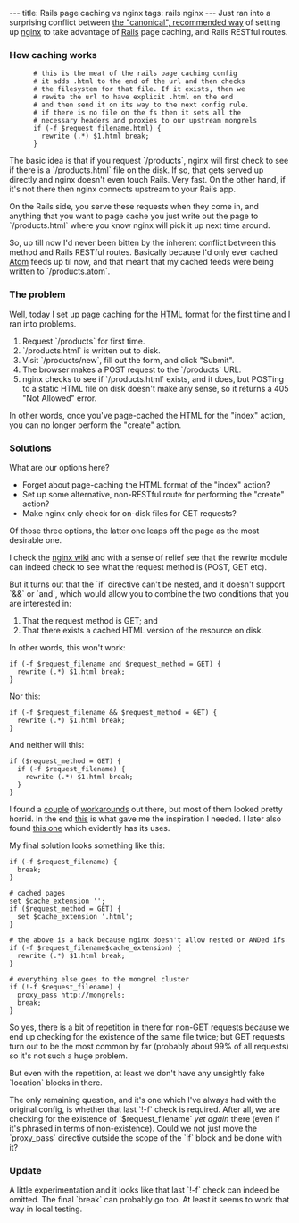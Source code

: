 ---
title: Rails page caching vs nginx
tags: rails nginx
---
Just ran into a surprising conflict between [http://brainspl.at/nginx.conf.txt the "canonical", recommended way] of setting up [[nginx]] to take advantage of [[Rails]] page caching, and Rails RESTful routes.

=== How caching works ===

<pre>      # this is the meat of the rails page caching config
      # it adds .html to the end of the url and then checks
      # the filesystem for that file. If it exists, then we
      # rewite the url to have explicit .html on the end 
      # and then send it on its way to the next config rule.
      # if there is no file on the fs then it sets all the 
      # necessary headers and proxies to our upstream mongrels
      if (-f $request_filename.html) {
        rewrite (.*) $1.html break;
      }</pre>

The basic idea is that if you request `/products`, nginx will first check to see if there is a `/products.html` file on the disk. If so, that gets served up directly and nginx doesn't even touch Rails. Very fast. On the other hand, if it's not there then nginx connects upstream to your Rails app.

On the Rails side, you serve these requests when they come in, and anything that you want to page cache you just write out the page to `/products.html` where you know nginx will pick it up next time around.

So, up till now I'd never been bitten by the inherent conflict between this method and Rails RESTful routes. Basically because I'd only ever cached [[Atom]] feeds up til now, and that meant that my cached feeds were being written to `/products.atom`.

=== The problem ===

Well, today I set up page caching for the [[HTML]] format for the first time and I ran into problems.

# Request `/products` for first time.
# `/products.html` is written out to disk.
# Visit `/products/new`, fill out the form, and click "Submit".
# The browser makes a POST request to the `/products` URL.
# nginx checks to see if `/products.html` exists, and it does, but POSTing to a static HTML file on disk doesn't make any sense, so it returns a 405 "Not Allowed" error.

In other words, once you've page-cached the HTML for the "index" action, you can no longer perform the "create" action.

=== Solutions ===

What are our options here?

* Forget about page-caching the HTML format of the "index" action?
* Set up some alternative, non-RESTful route for performing the "create" action?
* Make nginx only check for on-disk files for GET requests?

Of those three options, the latter one leaps off the page as the most desirable one.

I check the [http://wiki.codemongers.com/NginxHttpRewriteModule#if nginx wiki] and with a sense of relief see that the rewrite module can indeed check to see what the request method is (POST, GET etc).

But it turns out that the `if` directive can't be nested, and it doesn't support `&&` or `and`, which would allow you to combine the two conditions that you are interested in:

# That the request method is GET; and
# That there exists a cached HTML version of the resource on disk.

In other words, this won't work:

<pre>if (-f $request_filename and $request_method = GET) {
  rewrite (.*) $1.html break;
}</pre>

Nor this:

<pre>if (-f $request_filename && $request_method = GET) {
  rewrite (.*) $1.html break;
}</pre>

And neither will this:

<pre>if ($request_method = GET) {
  if (-f $request_filename) {
    rewrite (.*) $1.html break;
  }
}</pre>

I found a [http://marc.info/?l=nginx&m=120127273709362&w=2 couple] of [http://markmail.org/message/bso6kcjwav72m4nx workarounds] out there, but most of them looked pretty horrid. In the end [http://forum.slicehost.com/comments.php?DiscussionID=2087 this] is what gave me the inspiration I needed. I later also found [http://wiki.codemongers.com/NginxRewriteMultiCondExample this one] which evidently has its uses.

My final solution looks something like this:

<pre>if (-f $request_filename) {
  break;
}

# cached pages
set $cache_extension '';
if ($request_method = GET) {
  set $cache_extension '.html';
}

# the above is a hack because nginx doesn't allow nested or ANDed ifs
if (-f $request_filename$cache_extension) {
  rewrite (.*) $1.html break;
}

# everything else goes to the mongrel cluster
if (!-f $request_filename) {
  proxy_pass http://mongrels;
  break;
}</pre>

So yes, there is a bit of repetition in there for non-GET requests because we end up checking for the existence of the same file twice; but GET requests turn out to be the most common by far (probably about 99% of all requests) so it's not such a huge problem.

But even with the repetition, at least we don't have any unsightly fake `location` blocks in there.

The only remaining question, and it's one which I've always had with the original config, is whether that last `!-f` check is required. After all, we are checking for the existence of `$request_filename` ''yet again'' there (even if it's phrased in terms of non-existence). Could we not just move the `proxy_pass` directive outside the scope of the `if` block and be done with it?

=== Update ===

A little experimentation and it looks like that last `!-f` check can indeed be omitted. The final `break` can probably go too. At least it seems to work that way in local testing.
